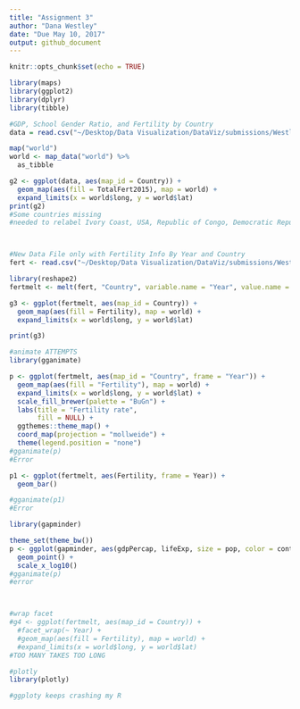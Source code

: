 ```yaml
---
title: "Assignment 3"
author: "Dana Westley"
date: "Due May 10, 2017"
output: github_document
---
```


```r
knitr::opts_chunk$set(echo = TRUE)
```


```r
library(maps)
library(ggplot2)
library(dplyr)
library(tibble)

#GDP, School Gender Ratio, and Fertility by Country
data = read.csv("~/Desktop/Data Visualization/DataViz/submissions/Westley_Dana/Assignment3/MasterGapminder.csv")

map("world")
world <- map_data("world") %>%
  as_tibble

g2 <- ggplot(data, aes(map_id = Country)) +
  geom_map(aes(fill = TotalFert2015), map = world) +
  expand_limits(x = world$long, y = world$lat)
print(g2)
#Some countries missing
#needed to relabel Ivory Coast, USA, Republic of Congo, Democratic Republic of the Congo, Macedonia, Slovakia, Laos, South Sudan



#New Data File only with Fertility Info By Year and Country
fert <- read.csv("~/Desktop/Data Visualization/DataViz/submissions/Westley_Dana/Assignment3/FertilityHistory2.csv", check.names = FALSE)

library(reshape2)
fertmelt <- melt(fert, "Country", variable.name = "Year", value.name = "Fertility")

g3 <- ggplot(fertmelt, aes(map_id = Country)) +
  geom_map(aes(fill = Fertility), map = world) +
  expand_limits(x = world$long, y = world$lat)

print(g3)

#animate ATTEMPTS
library(gganimate)

p <- ggplot(fertmelt, aes(map_id = "Country", frame = "Year")) +
  geom_map(aes(fill = "Fertility"), map = world) +
  expand_limits(x = world$long, y = world$lat) +
  scale_fill_brewer(palette = "BuGn") +
  labs(title = "Fertility rate",
       fill = NULL) +
  ggthemes::theme_map() +
  coord_map(projection = "mollweide") +
  theme(legend.position = "none")
#gganimate(p)
#Error

p1 <- ggplot(fertmelt, aes(Fertility, frame = Year)) + 
  geom_bar()

#gganimate(p1)
#Error 

library(gapminder)

theme_set(theme_bw())
p <- ggplot(gapminder, aes(gdpPercap, lifeExp, size = pop, color = continent, frame = year)) +
  geom_point() +
  scale_x_log10()
#gganimate(p)
#error



#wrap facet
#g4 <- ggplot(fertmelt, aes(map_id = Country)) +
  #facet_wrap(~ Year) +
  #geom_map(aes(fill = Fertility), map = world) +
  #expand_limits(x = world$long, y = world$lat)
#TOO MANY TAKES TOO LONG

#plotly
library(plotly)

#ggploty keeps crashing my R

```


